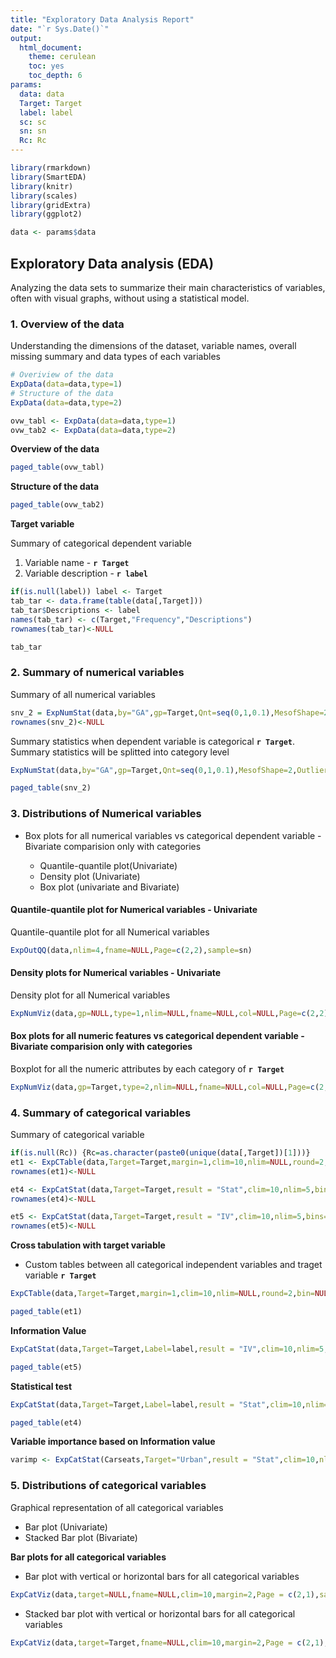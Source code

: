 ```yaml
---
title: "Exploratory Data Analysis Report"
date: "`r Sys.Date()`"
output:
  html_document: 
    theme: cerulean
    toc: yes
    toc_depth: 6
params:
  data: data
  Target: Target
  label: label
  sc: sc
  sn: sn
  Rc: Rc
---
```

  
```r
library(rmarkdown)
library(SmartEDA)
library(knitr)
library(scales)
library(gridExtra)
library(ggplot2)

data <- params$data

```
  
## Exploratory Data analysis (EDA)
Analyzing the data sets to summarize their main characteristics of variables, often with visual graphs, without using a statistical model. 

### 1. Overview of the data
Understanding the dimensions of the dataset, variable names, overall missing summary and data types of each variables

```r
# Overiview of the data
ExpData(data=data,type=1)
# Structure of the data
ExpData(data=data,type=2)
```

```r
ovw_tabl <- ExpData(data=data,type=1)
ovw_tab2 <- ExpData(data=data,type=2)
```

**Overview of the data**
```r
paged_table(ovw_tabl)
```

**Structure of the data**
```r
paged_table(ovw_tab2)
```

**Target variable**

Summary of categorical dependent variable

  1. Variable name - **`r Target `**
  2. Variable description - **`r label `**

```r
if(is.null(label)) label <- Target
tab_tar <- data.frame(table(data[,Target]))
tab_tar$Descriptions <- label
names(tab_tar) <- c(Target,"Frequency","Descriptions")
rownames(tab_tar)<-NULL
```

```r
tab_tar
```

### 2. Summary of numerical variables

Summary of all numerical variables 

```r
snv_2 = ExpNumStat(data,by="GA",gp=Target,Qnt=seq(0,1,0.1),MesofShape=2,Outlier=TRUE,round=2)
rownames(snv_2)<-NULL
```

Summary statistics when dependent variable is categorical **`r Target `**. Summary statistics will be splitted into category level

```r
ExpNumStat(data,by="GA",gp=Target,Qnt=seq(0,1,0.1),MesofShape=2,Outlier=TRUE,round=2)
```

```r
paged_table(snv_2)
```

### 3. Distributions of Numerical variables

* Box plots for all numerical variables vs categorical dependent variable - Bivariate comparision only with categories

  * Quantile-quantile plot(Univariate)
  * Density plot (Univariate)
  * Box plot (univariate and Bivariate)

#### Quantile-quantile plot for Numerical variables - Univariate  
Quantile-quantile plot for all Numerical variables

```r
ExpOutQQ(data,nlim=4,fname=NULL,Page=c(2,2),sample=sn)
```
      
#### Density plots for Numerical variables - Univariate
Density plot for all Numerical variables

```r
ExpNumViz(data,gp=NULL,type=1,nlim=NULL,fname=NULL,col=NULL,Page=c(2,2),sample=sn)
```

#### Box plots for all numeric features vs categorical dependent variable - Bivariate comparision only with categories
Boxplot for all the numeric attributes by each category of **`r Target `**

```r
ExpNumViz(data,gp=Target,type=2,nlim=NULL,fname=NULL,col=NULL,Page=c(2,2),sample=sn)
```

### 4. Summary of categorical variables
Summary of categorical variable

```r
if(is.null(Rc)) {Rc=as.character(paste0(unique(data[,Target])[1]))}
et1 <- ExpCTable(data,Target=Target,margin=1,clim=10,nlim=NULL,round=2,bin=NULL,per=F)
rownames(et1)<-NULL

et4 <- ExpCatStat(data,Target=Target,result = "Stat",clim=10,nlim=5,bins=10,Pclass=Rc,plot=FALSE,top=20,Round=2)
rownames(et4)<-NULL

et5 <- ExpCatStat(data,Target=Target,result = "IV",clim=10,nlim=5,bins=10,Pclass=Rc,plot=FALSE,top=20,Round=2)
rownames(et5)<-NULL
```

**Cross tabulation with target variable**

  * Custom tables between all categorical independent variables and traget variable **`r Target `** 

```r
ExpCTable(data,Target=Target,margin=1,clim=10,nlim=NULL,round=2,bin=NULL,per=F)
```

```r
paged_table(et1)
```

**Information Value**

```r
ExpCatStat(data,Target=Target,Label=label,result = "IV",clim=10,nlim=5,Pclass=Rc)

```

```r
paged_table(et5)
```

**Statistical test**
```r
ExpCatStat(data,Target=Target,Label=label,result = "Stat",clim=10,nlim=5,Pclass=Rc)
```

```r
paged_table(et4)
```

**Variable importance based on Information value**

```r
varimp <- ExpCatStat(Carseats,Target="Urban",result = "Stat",clim=10,nlim=5,bins=10,Pclass="Yes",plot=TRUE,top=10,Round=2)
```


### 5. Distributions of categorical variables
Graphical representation of all categorical variables

  * Bar plot (Univariate)
  * Stacked Bar plot (Bivariate)

**Bar plots for all categorical variables**

  * Bar plot with vertical or horizontal bars for all categorical variables 

```r
ExpCatViz(data,target=NULL,fname=NULL,clim=10,margin=2,Page = c(2,1),sample=sc)
```

  * Stacked bar plot with vertical or horizontal bars for all categorical variables 

```r
ExpCatViz(data,target=Target,fname=NULL,clim=10,margin=2,Page = c(2,1),sample=sc)
```
